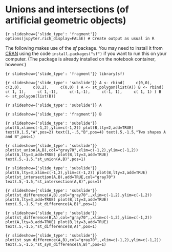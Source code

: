 <!-- #region slideshow={"slide_type": "slide"} -->
# Unions and intersections (of artificial geometric objects)
<!-- #endregion -->

```{r slideshow={'slide_type': 'fragment'}}
options(jupyter.rich_display=FALSE) # Create output as usual in R
```

<!-- #region slideshow={"slide_type": "fragment"} -->
The following makes use of the *sf* package. You may need to install it from
[CRAN](https://cran.r-project.org/package=sf) using the code
`install.packages("sf")` if you want to run this on your computer. (The
package is already installed on the notebook container, however.)
<!-- #endregion -->

```{r slideshow={'slide_type': 'fragment'}}
library(sf)
```

```{r slideshow={'slide_type': 'subslide'}}
A <- rbind(
    c(0,0),
    c(2,0),
    c(0,2),
    c(0,0)
)
A <- st_polygon(list(A))
B <- rbind(
    c( 1, 1),
    c( 1,-1),
    c(-1,-1),
    c(-1, 1),
    c( 1, 1)
)
B <- st_polygon(list(B))
```

```{r slideshow={'slide_type': 'subslide'}}
A
```

```{r slideshow={'slide_type': 'fragment'}}
B
```

```{r slideshow={'slide_type': 'subslide'}}
plot(A,xlim=c(-1,2),ylim=c(-1,2))
plot(B,lty=2,add=TRUE)
text(0,1.5,"A",pos=2)
text(1,-.5,"B",pos=4)
text(.5,-1.5,"Two shapes A and B",pos=1)
```

```{r slideshow={'slide_type': 'subslide'}}
plot(st_union(A,B),col="gray70",xlim=c(-1,2),ylim=c(-1,2))
plot(A,lty=3,add=TRUE)
plot(B,lty=3,add=TRUE)
text(.5,-1.5,"st_union(A,B)",pos=1)
```

```{r slideshow={'slide_type': 'subslide'}}
plot(A,lty=3,xlim=c(-1,2),ylim=c(-1,2))
plot(B,lty=3,add=TRUE)
plot(st_intersection(A,B),add=TRUE,col="gray70")
text(.5,-1.5,"st_intersection(A,B)",pos=1)
```

```{r slideshow={'slide_type': 'subslide'}}
plot(st_difference(A,B),col="gray70",,xlim=c(-1,2),ylim=c(-1,2))
plot(A,lty=3,add=TRUE)
plot(B,lty=3,add=TRUE)
text(.5,-1.5,"st_difference(A,B)",pos=1)
```

```{r slideshow={'slide_type': 'subslide'}}
plot(st_difference(B,A),col="gray70",,xlim=c(-1,2),ylim=c(-1,2))
plot(A,lty=3,add=TRUE)
plot(B,lty=3,add=TRUE)
text(.5,-1.5,"st_difference(B,A)",pos=1)
```

```{r slideshow={'slide_type': 'subslide'}}
plot(st_sym_difference(A,B),col="gray70",,xlim=c(-1,2),ylim=c(-1,2))
text(.5,-1.5,"st_sym_difference(A,B)",pos=1)
```
